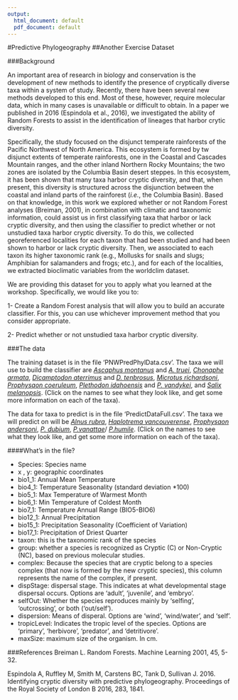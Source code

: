 ---
output:
  html_document: default
  pdf_document: default
---
#Predictive Phylogeography
##Another Exercise Dataset

###Background

An important area of research in biology and conservation is the development of new methods to identify the presence of cryptically diverse taxa within a system of study. Recently, there have been several new methods developed to this end. Most of these, however, require molecular data, which in many cases is unavailable or difficult to obtain. In a paper we published in 2016 (Espindola et al., 2016), we investigated the ability of Random Forests to assist in the identification of lineages that harbor crytic diversity.

Specifically, the study focused on the disjunct temperate rainforests of the Pacific Northwest of North America. This ecosystem is formed by tw disjunct extents of temperate rainforests, one in the Coastal and Cascades Mountain ranges, and the other inland Northern Rocky Mountains; the two zones are isolated by the Columbia Basin desert steppes. In this ecosystem, it has been shown that many taxa harbor cryptic diversity, and that, when present, this diversity is structured across the disjunction between the coastal and inland parts of the rainforest (*i.e.*, the Columbia Basin). Based on that knowledge, in this work we explored whether or not Random Forest analyses (Breiman, 2001), in combination with climatic and taxonomic information, could assist us in first classifying taxa that harbor or lack cryptic diversity, and then using the classifier to predict whether or not unstudied taxa harbor cryptic diversity. To do this, we collected georeferenced localities for each taxon that had been studied and had been shown to harbor or lack cryptic diversity. Then, we associated to each taxon its higher taxonomic rank (e.g., Mollusks for snails and slugs; Amphibian for salamanders and frogs; etc.), and for each of the localities, we extracted bioclimatic variables from the worldclim dataset.

We are providing this dataset for you to apply what you learned at the workshop. Specifically, we would like you to:

1- Create a Random Forest analysis that will allow you to build an accurate classifier. For this, you can use whichever improvement method that you consider appropriate.

2- Predict whether or not unstudied taxa harbor cryptic diversity.


###The data

The training dataset is in the file 'PNWPredPhylData.csv'.
The taxa we will use to build the classifier are [*Ascaphus montanus*](https://amphibiaweb.org/species/5822) and [*A. truei*](https://amphibiaweb.org/species/2049), [*Chonaphe armata*](https://calphotos.berkeley.edu/cgi/img_query?enlarge=0000+0000+0505+2279), [*Dicamptodon aterrimus*](https://amphibiaweb.org/species/3864) and [*D. tenbrosus*](https://amphibiaweb.org/cgi/amphib_query?where-genus=Dicamptodon&where-species=tenebrosus&account=amphibiaweb), [*Microtus richardsoni*](https://naturalhistory.si.edu/mna/image_info.cfm?species_id=176), [*Prophysaon coeruleum*](http://linnet.geog.ubc.ca/efauna/Atlas/Atlas.aspx?sciname=Prophysaon%20coeruleum), [*Plethodon idahoensis*](https://amphibiaweb.org/species/4136) and [*P. vandykei*](https://amphibiaweb.org/species/4156), and [*Salix melanopsis*](http://www.efloras.org/florataxon.aspx?flora_id=1&taxon_id=242445785). (Click on the names to see what they look like, and get some more information on each of the taxa).

The data for taxa to predict is in the file 'PredictDataFull.csv'. The taxa we will predict on will be [*Alnus rubra*](http://www.nwplants.com/business/catalog/aln_rub.html), [*Haplotrema vancouverense*](http://fieldguide.mt.gov/speciesDetail.aspx?elcode=IMGAS36120), [*Prophysaon andersoni*](http://idtools.org/id/mollusc/factsheet.php?name=Prophysaon%20andersonii), [*P. dubium*](https://www.inaturalist.org/taxa/228799-Prophysaon-dubium), [*P.vanattae*](https://www.inaturalist.org/taxa/228804-Prophysaon-vanattae)/ [*P.humile*](http://fieldguide.mt.gov/speciesDetail.aspx?elcode=IMGAS62070). (Click on the names to see what they look like, and get some more information on each of the taxa).


####What's in the file?

* Species: Species name
* x , y: geographic coordinates
* bio1_1: Annual Mean Temperature
* bio4_1: Temperature Seasonality (standard deviation *100)
* bio5_1: Max Temperature of Warmest Month
* bio6_1: Min Temperature of Coldest Month
* bio7_1: Temperature Annual Range (BIO5-BIO6)
* bio12_1: Annual Precipitation
* bio15_1: Precipitation Seasonality (Coefficient of Variation)
* bio17_1: Precipitation of Driest Quarter
* taxon: this is the taxonomic rank of the species
* group: whether a species is recognized as Cryptic (C) or Non-Cryptic (NC), based on previous molecular studies.
* complex: Because the species that are cryptic belong to a species complex (that now is formed by the new cryptic species), this column represents the name of the complex, if present.
* dispStage: dispersal stage. This indicates at what developmental stage dispersal occurs. Options are 'adult', 'juvenile', and 'embryo'.
* selfOut: Whether the species reproduces mainly by 'selfing', 'outcrossing', or both ('out/self').
* dispersion: Means of disperal. Options are 'wind', 'wind/water', and 'self'.
* tropicLevel: Indicates the tropic level of the species. Options are 'primary', 'herbivore', 'predator', and 'detritivore'.
* maxSize: maximum size of the organism. In cm.

###References
Breiman L. Random Forests. Machine Learning 2001, 45, 5-32.

Espindola A, Ruffley M, Smith M, Carstens BC, Tank D, Sullivan J. 2016. Identifying cryptic diversity with predictive phylogeography. Proceedings of the Royal Society of London B 2016, 283, 1841.

